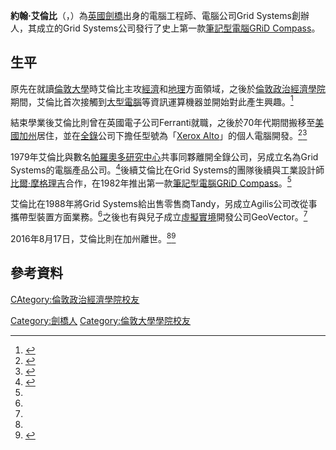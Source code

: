 {{noteTA
|G1=IT
|1=zh-cn:笔记本电脑; zh-hk:手提電腦; zh-mo:手提電腦; zh-sg:笔记本电脑; zh-tw:筆記型電腦
|2=zh-cn:施乐; zh-hk:施樂; zh-sg:施乐; zh-sg:施乐; zh-tw:全錄
|3=zh-hans:比尔·莫格里奇; zh-hant:比爾·摩格理吉
}}
{{Infobox person
| name               = 約翰·艾倫比
| english_name       = John Ellenby
| gender             = 男
| birth_date         = {{Birth date|1941|1|9}}
| birth_place        = {{GBR}}[[劍橋|劍橋]]
| death_date         = {{Death date and age|2016|8|17|1941|1|9}}
| death_place        = {{USA}}[[加州|加州]][[舊金山|舊金山]]
| alma_mater         = [[倫敦大學|倫敦大學]]<br>[[倫敦政治經濟學院|倫敦政治經濟學院]]
| occupation         = 電腦工程師<br>企業家
| agent              = Grid Systems<br>Agilis<br>GeoVector
| known_for          = [[筆記型電腦|筆記型電腦]]開發改良
}}

'''約翰·艾倫比'''（{{lang-en|John Ellenby}}，{{bd|1941年|1月9日|2016年|8月17日|CatIdx=John Ellenby}}）為[[英國|英國]][[劍橋|劍橋]]出身的電腦工程師、電腦公司Grid Systems創辦人，其成立的Grid Systems公司發行了史上第一款[[筆記型電腦|筆記型電腦]][[GRiD_Compass|GRiD Compass]]。

== 生平 ==
原先在就讀[[倫敦大學|倫敦大學]]時艾倫比主攻[[經濟|經濟]]和[[地理|地理]]方面領域，之後於[[倫敦政治經濟學院|倫敦政治經濟學院]]期間，艾倫比首次接觸到[[大型電腦|大型電腦]]等資訊運算機器並開始對此產生興趣。<ref>{{cite web |url=http://www.nytimes.com/2016/08/27/technology/john-ellenby-visionary-who-helped-create-early-laptop-dies-at-75.html |title=John Ellenby, Visionary Who Helped Create Early Laptop, Dies at 75 |work=[[紐約時報|紐約時報]] |author=John Markoff |language=en |date=2016年8月26日 |accessdate=2016年8月31日 |archive-date=2016年8月31日 |archive-url=https://web.archive.org/web/20160831134435/http://www.nytimes.com/2016/08/27/technology/john-ellenby-visionary-who-helped-create-early-laptop-dies-at-75.html |dead-url=no }}</ref>

結束學業後艾倫比則曾在英國電子公司Ferranti就職，之後於70年代期間搬移至[[美國|美國]][[加州|加州]]居住，並在[[全錄|全錄]]公司下擔任型號為「[[Xerox_Alto|Xerox Alto]]」的個人電腦開發。<ref name="pcmag">{{cite web |url=http://www.pcmag.com/news/347414/laptop-visionary-john-ellenby-dies |title=Laptop Visionary John Ellenby Dies |work=PC Magazine |author=Don Reisinger |language=en |date=2016年8月29日 |accessdate=2016年8月31日 |archive-date=2016年8月30日 |archive-url=https://web.archive.org/web/20160830223218/http://www.pcmag.com/news/347414/laptop-visionary-john-ellenby-dies |dead-url=no }}</ref><ref name="Blastr">{{cite web |url=http://www.blastr.com/2016-8-30/john-ellenby-developer-worlds-first-laptop-computer-dies-75 |title=John Ellenby, developer of the world's first laptop computer, dies at 75 |work=Blastr |author=Jeff Spry |language=en |date=2016年8月30日 |accessdate=2016年8月31日 |archive-date=2016年8月31日 |archive-url=https://web.archive.org/web/20160831153012/http://www.blastr.com/2016-8-30/john-ellenby-developer-worlds-first-laptop-computer-dies-75 |dead-url=no }}</ref>

1979年艾倫比與數名[[帕羅奧多研究中心|帕羅奧多研究中心]]共事同夥離開全錄公司，另成立名為Grid Systems的電腦產品公司。<ref name="TheRegister">{{cite web |url=http://www.theregister.co.uk/2016/08/30/john_ellenby_british_inventor_laptop_rip/ |title=John Ellenby, British inventor of the first laptop, powers off |work=The Register |author=Iain Thomson |language=en |date=2016年8月30日 |accessdate=2016年8月31日 |archive-date=2016年9月1日 |archive-url=https://web.archive.org/web/20160901145345/http://www.theregister.co.uk/2016/08/30/john_ellenby_british_inventor_laptop_rip/ |dead-url=no }}</ref>後續艾倫比在Grid Systems的團隊後續與工業設計師[[比爾·摩格理吉|比爾·摩格理吉]]合作，在1982年推出第一款[[筆記型電腦|筆記型電腦]][[GRiD_Compass|GRiD Compass]]。<ref name="Blastr"/>

艾倫比在1988年將Grid Systems給出售零售商Tandy，另成立Agilis公司改從事攜帶型裝置方面業務。<ref name="TheRegister"/>之後也有與兒子成立[[虛擬實境|虛擬實境]]開發公司GeoVector。<ref name="TheRegister"/>

2016年8月17日，艾倫比則在加州離世。<ref name="pcmag"/><ref>{{cite web |url=http://www.digitaltrends.com/computing/john-ellenby-developer-first-laptop-passes-away/ |title=John Ellenby, a pioneer in the creation of the modern laptop, dies at 75 |work=Digital Trends |author=Brad Jones |language=en |date=2016年8月29日 |accessdate=2016年8月31日 |archive-date=2016年8月30日 |archive-url=https://web.archive.org/web/20160830161738/http://www.digitaltrends.com/computing/john-ellenby-developer-first-laptop-passes-away/ |dead-url=no }}</ref>

== 參考資料 ==
{{reflist}}

{{Authority control}}
{{DEFAULTSORT:John Ellenby}}
[[Category:劍橋人|Category:劍橋人]]
[[Category:倫敦大學學院校友|Category:倫敦大學學院校友]]
[[CAtegory:倫敦政治經濟學院校友|CAtegory:倫敦政治經濟學院校友]]